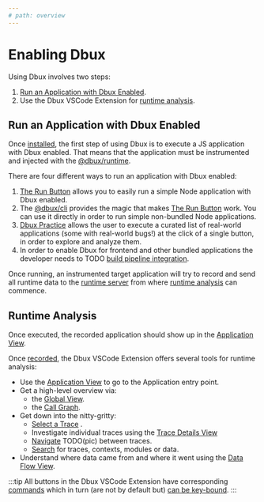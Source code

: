 ```yaml
---
# path: overview
---
```


# Enabling Dbux


<TOC toc={toc} />



Using Dbux involves two steps:

1. [Run an Application with Dbux Enabled](#run-an-application-with-dbux-enabled).
2. Use the Dbux VSCode Extension for [runtime analysis](#runtime-analysis).


## Run an Application with Dbux Enabled

Once [installed](../getting-started/installation), the first step of using Dbux is to execute a JS application with Dbux enabled. That means that the application must be instrumented and injected with the [@dbux/runtime](../tools-and-configuration/dbux-runtime).

There are four different ways to run an application with Dbux enabled:

1. [The Run Button](./the-run-button) allows you to easily run a simple Node application with Dbux enabled.
2. The [@dbux/cli](../tools-and-configuration/dbux-cli) provides the magic that makes [The Run Button](./the-run-button) <DarkLightImg src='play.svg' /> work. You can use it directly in order to run simple non-bundled Node applications.
3. [Dbux Practice](../dbux-practice) allows the user to execute a curated list of real-world applications (some with real-world bugs!) at the click of a single button, in order to explore and analyze them.
4. In order to enable Dbux for frontend and other bundled applications the developer needs to TODO [build pipeline integration](../tools-and-configuration/build-pipeline-integration).

Once running, an instrumented target application will try to record and send all runtime data to the [runtime server](../tools-and-configuration/dbux-code#runtime-server) from where [runtime analysis](#runtime-analysis) can commence.


## Runtime Analysis

Once executed, the recorded application should show up in the [Application View](./application-view).

Once [recorded](#run-an-application-with-dbux-enabled), the Dbux VSCode Extension offers several tools for runtime analysis:

* Use the [Application View](./applications) to go to the Application entry point.
* Get a high-level overview via:
  * the [Global View](./global).
  * the [Call Graph](./call-graph).
* Get down into the nitty-gritty:
  * [Select a Trace](./code-augmentation-select-trace) <DarkLightImg src='crosshair_red.svg' />.
  * Investigate individual traces using the [Trace Details View](./trace-details)
  * [Navigate](./trace-details#navigation) TODO(pic) between traces.
  * [Search](./search) for traces, contexts, modules or data.
* Understand where data came from and where it went using the [Data Flow View](./data-flow).

:::tip
All buttons in the Dbux VSCode Extension have corresponding [commands](../tools-and-configuration/dbux-code#commands) which in turn (are not by default but) [can be key-bound](https://code.visualstudio.com/docs/getstarted/keybindings).
:::


